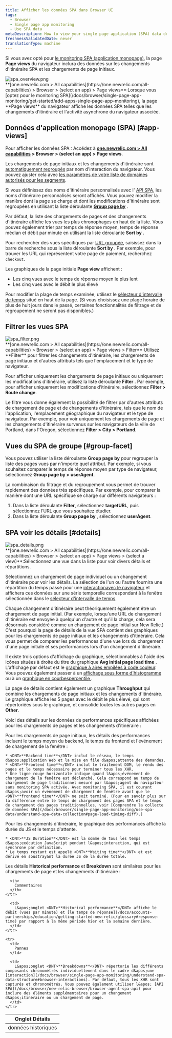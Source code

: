 ```yaml
---
title: Afficher les données SPA dans Browser UI
tags:
  - Browser
  - Single page app monitoring
  - Use SPA data
metaDescription: How to view your single page application (SPA) data details in browser.
freshnessValidatedDate: never
translationType: machine
---
```


Si vous avez opté pour [le monitoring SPA (application monopage)](/docs/browser/single-page-app-monitoring/get-started/welcome-single-page-app-monitoring), la page <DNT>**Page views**</DNT> du navigateur inclura des données sur les changements d&apos;itinéraire SPA et les chargements de page initiaux.

<img title="spa_overview.png" alt="spa_overview.png" src="/images/browser_screenshot-full_spa-pageviews.webp" />

<figcaption>
  <DNT>**[one.newrelic.com &gt; All capabilities](https://one.newrelic.com/all-capabilities) &gt; Browser &gt; (select an app) &gt; Page views**</DNT>:Lorsque vous [optez pour le monitoring SPA](/docs/browser/single-page-app-monitoring/get-started/add-apps-single-page-app-monitoring), la page <DNT>**Page views**</DNT> du navigateur affiche les données SPA telles que les changements d&apos;itinéraire et l&apos;activité asynchrone du navigateur associée.
</figcaption>

## Données d&apos;application monopage (SPA) [#app-views]

Pour afficher les données SPA : Accédez à <DNT>**[one.newrelic.com &gt; All capabilities](https://one.newrelic.com/all-capabilities) &gt; Browser &gt; (select an app) &gt; Page views**</DNT>.

Les chargements de page initiaux et les changements d&apos;itinéraire sont [automatiquement regroupés](/docs/browser/new-relic-browser/configuration/group-browser-metrics-urls#hierarchy) par nom d&apos;interaction du navigateur. Vous pouvez ajuster cela avec [les paramètres de votre liste de domaines autorisés pour les segments](/docs/browser/new-relic-browser/installation-configuration/url-whitelists-grouping-browser-metrics).

Si vous définissez des noms d&apos;itinéraire personnalisés avec l&apos; [API SPA](/docs/browser/new-relic-browser/browser-agent-spa-api), les noms d&apos;itinéraire personnalisés seront affichés. Vous pouvez modifier la manière dont la page se charge et dont les modifications d&apos;itinéraire sont regroupées en utilisant la liste déroulante [<DNT>**Group page by**</DNT>](/docs/browser/single-page-app-monitoring/use-spa-data/view-spa-data-new-relic-browser#group-facet) .

Par défaut, la liste des chargements de pages et des changements d&apos;itinéraire affiche les vues les plus chronophages en haut de la liste. Vous pouvez également trier par temps de réponse moyen, temps de réponse médian et débit par minute en utilisant la liste déroulante <DNT>**Sort by**</DNT> .

Pour rechercher des vues spécifiques par [URL groupée](/docs/browser/new-relic-browser/configuration/group-browser-metrics-urls#hierarchy), saisissez dans la barre de recherche sous la liste déroulante <DNT>**Sort by**</DNT> . Par exemple, pour trouver les URL qui représentent votre page de paiement, recherchez `checkout`.

Les graphiques de la page initiale <DNT>**Page view**</DNT> affichent :

* Les cinq vues avec le temps de réponse moyen le plus lent
* Les cinq vues avec le débit le plus élevé

Pour modifier la plage de temps examinée, utilisez le [sélecteur d&apos;intervalle de temps](/docs/query-your-data/explore-query-data/dashboards/manage-your-dashboard/#dash-time-picker) situé en haut de la page. (Si vous choisissez une plage horaire de plus de huit jours dans le passé, certaines fonctionnalités de filtrage et de regroupement ne seront pas disponibles.)

## Filtrer les vues SPA

<img title="spa_filter.png" alt="spa_filter.png" src="/images/browser_screenshot-full_spa-filters.webp" />

<figcaption>
  <DNT>**[one.newrelic.com &gt; All capabilities](https://one.newrelic.com/all-capabilities) &gt; Browser &gt; (select an app) &gt; Page views &gt; Filter**</DNT>:Utilisez <DNT>**Filter**</DNT> pour filtrer les changements d&apos;itinéraire, les chargements de page initiaux et d&apos;autres attributs tels que l&apos;emplacement et le type de navigateur.
</figcaption>

Pour afficher uniquement les chargements de page initiaux ou uniquement les modifications d&apos;itinéraire, utilisez la liste déroulante <DNT>**Filter**</DNT> . Par exemple, pour afficher uniquement les modifications d’itinéraire, sélectionnez <DNT>**Filter &gt; Route change**</DNT>.

Le filtre vous donne également la possibilité de filtrer par d&apos;autres attributs de chargement de page et de changements d&apos;itinéraire, tels que le nom de l&apos;application, l&apos;emplacement géographique du navigateur et le type de navigateur. Par exemple, pour voir uniquement les chargements de page et les changements d&apos;itinéraire survenus sur les navigateurs de la ville de Portland, dans l&apos;Oregon, sélectionnez <DNT>**Filter &gt; City &gt; Portland**</DNT>.

## Vues du SPA de groupe [#group-facet]

Vous pouvez utiliser la liste déroulante <DNT>**Group page by**</DNT> pour regrouper la liste des pages vues par n&apos;importe quel attribut. Par exemple, si vous souhaitez comparer le temps de réponse moyen par type de navigateur, sélectionnez <DNT>**Group page by &gt; userAgent**</DNT>.

La combinaison du filtrage et du regroupement vous permet de trouver rapidement des données très spécifiques. Par exemple, pour comparer la manière dont une URL spécifique se charge sur différents navigateurs :

1. Dans la liste déroulante <DNT>**Filter**</DNT>, sélectionnez <DNT>**targetURL**</DNT>, puis sélectionnez l’URL que vous souhaitez étudier.
2. Dans la liste déroulante <DNT>**Group page by**</DNT> , sélectionnez <DNT>**userAgent**</DNT>.

## SPA voir les détails [#details]

<img title="spa_details.png" alt="spa_details.png" src="/images/browser_screenshot-full_pageview-details.webp" />

<figcaption>
  <DNT>**[one.newrelic.com &gt; All capabilities](https://one.newrelic.com/all-capabilities) &gt; Browser &gt; (select an app) &gt; Page views &gt; (select a view)**</DNT>:Sélectionnez une vue dans la liste pour voir divers détails et répartitions.
</figcaption>

Sélectionnez un chargement de page individuel ou un changement d&apos;itinéraire pour voir les détails. La sélection de l&apos;un ou l&apos;autre fournira une répartition du temps passé pour une [interactionavec le navigateur](/docs/browser/single-page-app-monitoring/understand-spa-data-structure#browser-interactions) et affichera ces données sur une série temporelle correspondant à la fenêtre sélectionnée dans le [sélecteur d&apos;intervalle de temps](/docs/query-your-data/explore-query-data/dashboards/manage-your-dashboard/#dash-time-picker).

Chaque changement d&apos;itinéraire peut théoriquement également être un chargement de page initial. (Par exemple, lorsqu&apos;une URL de changement d&apos;itinéraire est envoyée à quelqu&apos;un d&apos;autre et qu&apos;il la charge, cela sera désormais considéré comme un chargement de page initial sur New Relic.) C&apos;est pourquoi la page de détails de la vue SPA contient des graphiques pour les chargements de page initiaux et les changements d&apos;itinéraire. Cela vous permet de comparer les performances d&apos;une vue lors du chargement d&apos;une page initiale et ses performances lors d&apos;un changement d&apos;itinéraire.

Il existe trois options d&apos;affichage du graphique, sélectionnables à l&apos;aide des icônes situées à droite du titre du graphique <DNT>**Avg initial page load time**</DNT> . L&apos;affichage par défaut est le [graphique à aires empilées à code couleur](/docs/apm/new-relic-apm/ui-functions/standard-dashboard-features). Vous pouvez également passer à un [affichage sous forme d&apos;histogramme](/docs/apm/applications-menu/features/histograms-viewing-data-distribution) ou à un [graphique en courbespercentile ](/docs/apm/applications-menu/features/percentiles-comparing-ranked-data).

La page de détails contient également un graphique <DNT>**Throughput**</DNT> qui combine les chargements de page initiaux et les changements d&apos;itinéraire. Le graphique affiche les 5 pages avec le débit le plus élevé, qui sont répertoriées sous le graphique, et consolide toutes les autres pages en <DNT>**Other**</DNT>.

Voici des détails sur les données de performances spécifiques affichées pour les chargements de pages et les changements d&apos;itinéraire :

<CollapserGroup>
  <Collapser id="page-load" title="Détails des performances du chargement initial de la page">
    Pour les chargements de page initiaux, les détails des performances incluent le temps moyen du backend, le temps du frontend et l&apos;événement de chargement de la fenêtre :

    * <DNT>**Backend time**</DNT> inclut le réseau, le temps d&apos;application Web et la mise en file d&apos;attente des demandes.
    * <DNT>**Frontend time**</DNT> inclut le traitement DOM, le rendu des pages et le temps nécessaire pour terminer tous les XHR.
    * Une ligne rouge horizontale indique quand l&apos;événement de chargement de la fenêtre est déclenché. Cela correspond au temps de chargement de page traditionnel mesuré par l&apos;agent du navigateur sans monitoring SPA activée. Avec monitoring SPA, il est courant d&apos;avoir un événement de chargement de fenêtre avant que le <DNT>**frontend time**</DNT> ne soit terminé. (Pour en savoir plus sur la différence entre le temps de chargement des pages SPA et le temps de chargement des pages traditionnelles, voir [Comprendre la collecte de données SPA](/docs/browser/single-page-app-monitoring/use-spa-data/understand-spa-data-collection#page-load-timing-diff).)
  </Collapser>

  <Collapser id="route-change" title="Détails des performances du changement d'itinéraire">
    Pour les changements d&apos;itinéraire, le graphique des performances affiche la durée du JS et le temps d&apos;attente.

    * <DNT>**JS Duration**</DNT> est la somme de tous les temps d&apos;exécution JavaScript pendant l&apos;interaction, qui est synchrone par définition.
    * Le temps restant est appelé <DNT>**Waiting time**</DNT> et est dérivé en soustrayant la durée JS de la durée totale.
  </Collapser>
</CollapserGroup>

Les détails <DNT>**Historical performance**</DNT> et <DNT>**Breakdown**</DNT> sont similaires pour les chargements de page et les changements d&apos;itinéraire :

<table>
  <thead>
    <tr>
      <th style={{ width: "150px" }}>
        Onglet Détails
      </th>

      <th>
        Commentaires
      </th>
    </tr>
  </thead>

  <tbody>
    <tr>
      <td>
        données historiques
      </td>

      <td>
        L&apos;onglet <DNT>**Historical performance**</DNT> affiche le débit (vues par minute) et [le temps de réponse](/docs/accounts-partnerships/education/getting-started-new-relic/glossary#response-time) par rapport à la même période hier et la semaine dernière.
      </td>
    </tr>

    <tr>
      <td>
        Pannes
      </td>

      <td>
        L&apos;onglet <DNT>**Breakdowns**</DNT> répertorie les différents composants chronométrés individuellement dans le cadre d&apos;une [interaction](/docs/browser/single-page-app-monitoring/understand-spa-data-structure#browser-interactions). Par défaut, tous les XHR sont capturés et chronométrés. Vous pouvez également utiliser l&apos; [API SPA](/docs/browser/new-relic-browser/browser-agent-spa-api) pour inclure des éléments supplémentaires pour un changement d&apos;itinéraire ou un chargement de page.
      </td>
    </tr>
  </tbody>
</table>